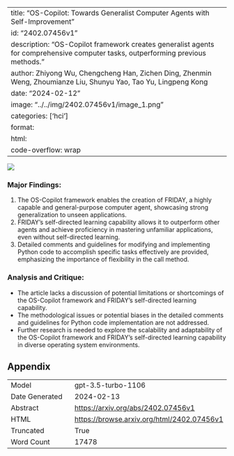 
---
title: "OS-Copilot: Towards Generalist Computer Agents with Self-Improvement"
id: "2402.07456v1"
description: "OS-Copilot framework creates generalist agents for comprehensive computer tasks, outperforming previous methods."
author: Zhiyong Wu, Chengcheng Han, Zichen Ding, Zhenmin Weng, Zhoumianze Liu, Shunyu Yao, Tao Yu, Lingpeng Kong
date: "2024-02-12"
image: "../../img/2402.07456v1/image_1.png"
categories: ['hci']
format:
  html:
    code-overflow: wrap
---

![](../../img/2402.07456v1/image_1.png)

### Major Findings:
1. The OS-Copilot framework enables the creation of FRIDAY, a highly capable and general-purpose computer agent, showcasing strong generalization to unseen applications.
2. FRIDAY's self-directed learning capability allows it to outperform other agents and achieve proficiency in mastering unfamiliar applications, even without self-directed learning.
3. Detailed comments and guidelines for modifying and implementing Python code to accomplish specific tasks effectively are provided, emphasizing the importance of flexibility in the call method.

### Analysis and Critique:
- The article lacks a discussion of potential limitations or shortcomings of the OS-Copilot framework and FRIDAY's self-directed learning capability.
- The methodological issues or potential biases in the detailed comments and guidelines for Python code implementation are not addressed.
- Further research is needed to explore the scalability and adaptability of the OS-Copilot framework and FRIDAY's self-directed learning capability in diverse operating system environments.

## Appendix

|          |          |
|----------|----------|
| Model     | gpt-3.5-turbo-1106       |
| Date Generated     | 2024-02-13       |
| Abstract | [https://arxiv.org/abs/2402.07456v1](https://arxiv.org/abs/2402.07456v1)        |
| HTML     | [https://browse.arxiv.org/html/2402.07456v1](https://browse.arxiv.org/html/2402.07456v1)       |
| Truncated       | True       |
| Word Count       | 17478       |
